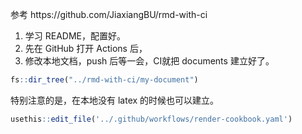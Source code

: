参考 https://github.com/JiaxiangBU/rmd-with-ci

1. 学习 README，配置好。
1. 先在 GitHub 打开 Actions 后，
1. 修改本地文档，push 后等一会，CI就把 documents 建立好了。

```r
fs::dir_tree("../rmd-with-ci/my-document")
```

特别注意的是，在本地没有 latex 的时候也可以建立。

```r
usethis::edit_file('../.github/workflows/render-cookbook.yaml')
```
